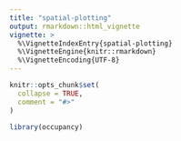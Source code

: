 ```yaml
---
title: "spatial-plotting"
output: rmarkdown::html_vignette
vignette: >
  %\VignetteIndexEntry{spatial-plotting}
  %\VignetteEngine{knitr::rmarkdown}
  %\VignetteEncoding{UTF-8}
---
```


```r
knitr::opts_chunk$set(
  collapse = TRUE,
  comment = "#>"
)
```

```r
library(occupancy)
```
